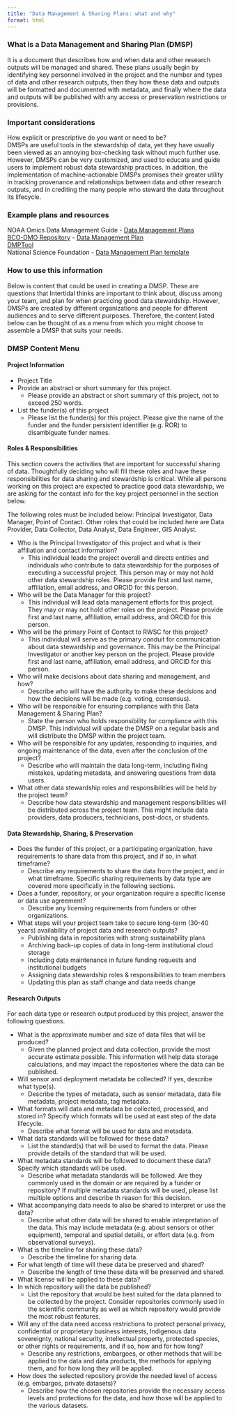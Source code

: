 ```yaml
---
title: "Data Management & Sharing Plans: what and why"
format: html
---
```


### What is a Data Management and Sharing Plan (DMSP)
It is a document that describes how and when data and other research outputs will be managed and shared. These plans usually begin by identifying key personnel involved in the project and the number and types of data and other research outputs, then they how these data and outputs will be formatted and documented with metadata, and finally where the data and outputs will be published with any access or preservation restrictions or provisions.  

### Important considerations
How explicit or prescriptive do you want or need to be?   
DMSPs are useful tools in the stewardship of data, yet they have usually been viewed as an annoying box-checking task without much further use.  However, DMSPs can be very customized, and used to educate and guide users to implement robust data stewardship practices. In addition, the implementation of machine-actionable DMSPs promises their greater utility in tracking provenance and relationships between data and other research outputs, and in crediting the many people who steward the data throughout its lifecycle.  

### Example plans and resources
NOAA Omics Data Management Guide - [Data Management Plans](https://noaa-omics-dmg.readthedocs.io/en/latest/dmp-template.html)  
[BCO-DMO Repository](https://www.bco-dmo.org/) - [Data Management Plan](https://guide.bco-dmo.org/prepare/data_management_plan)  
[DMPTool](https://dmptool.org)  
National Science Foundation - [Data Management Plan template](https://www.nsf.gov/bfa/dias/policy/dmpdocs/dmr_template.pdf)

### How to use this information
Below is content that could be used in creating a DMSP.  These are questions that Intertidal thinks are important to think about, discuss among your team, and plan for when practicing good data stewardship.  However, DMSPs are created by different organizations and people for different audiences and to serve different purposes.  Therefore, the content listed below can be thought of as a menu from which you might choose to assemble a DMSP that suits your needs.  

### DMSP Content Menu

#### Project Information 

* Project Title
* Provide an abstract or short summary for this project.
  + Please provide an abstract or short summary of this project, not to exceed 250 words.  

* List the funder(s) of this project
  + Please list the funder(s) for this project.  Please give the name of the funder and the funder persistent identifier (e.g. ROR) to disambiguate funder names.  

#### Roles & Responsibilities

This section covers the activities that are important for successful sharing of data.  Thoughtfully deciding who will fill these roles and have these responsibilities for data sharing and stewardship is critical.  While all persons working on this project are expected to practice good data stewardship, we are asking for the contact info for the key project personnel in the section below.  

The following roles must be included below: Principal Investigator, Data Manager, Point of Contact.   Other roles that could be included here are Data Provider, Data Collector, Data Analyst, Data Engineer, GIS Analyst.  

* Who is the Principal Investigator of this project and what is their affiliation and contact information? 
  + This individual leads the project overall and directs entities and individuals who contribute to data stewardship for the purposes of executing a successful project.  This person may or may not hold other data stewardship roles.  Please provide first and last name, affiliation, email address, and ORCID for this person.  
  
* Who will be the Data Manager for this project? 
  + This individual will lead data management efforts for this project.  They may or may not hold other roles on the project. Please provide first and last name, affiliation, email address, and ORCID for this person.  
  
* Who will be the primary Point of Contact to RWSC for this project?
  + This individual will serve as the primary conduit for communication about data stewardship and governance.  This may be the Principal Investigator or another key person on the project.  Please provide first and last name, affiliation, email address, and ORCID for this person.  
      
* Who will make decisions about data sharing and management, and how?
  + Describe who will have the authority to make these decisions and how the decisions will be made (e.g. voting, consensus).
      
* Who will be responsible for ensuring compliance with this Data Management & Sharing Plan?
  + State the person who holds responsibility for compliance with this DMSP.  This individual will update the DMSP on a regular basis and will distribute the DMSP within the project team.  
      
* Who will be responsible for any updates, responding to inquiries, and ongoing maintenance of the data, even after the conclusion of the project?
  + Describe who will maintain the data long-term, including fixing mistakes, updating metadata, and answering questions from data users.  
      
* What other data stewardship roles and responsibilities will be held by the project team?
  + Describe how data stewardship and management responsibilities will be distributed across the project team. This might include data providers, data producers, technicians,  post-docs, or students.
    
#### Data Stewardship, Sharing, & Preservation
  
* Does the funder of this project, or a participating organization, have requirements to share data from this project, and if so, in what timeframe? 
  + Describe any requirements to share the data from the project, and in what timeframe.  Specific sharing requirements by data type are covered more specifically in the following sections.  
  
* Does a funder, repository, or your organization require a specific license or data use agreement?
  + Describe any licensing requirements from funders or other organizations.  
  
* What steps will your project team take to secure long-term (30-40 years) availability of project data and research outputs? 
  + Publishing data in repositories with strong sustainability plans 
  + Archiving back-up copies of data in long-term institutional cloud storage
  + Including data maintenance in future funding requests and institutional budgets
  + Assigning data stewardship roles & responsibilities to team members
  + Updating this plan as staff change and data needs change
  
#### Research Outputs 

For each data type or research output produced by this project, answer the following questions. 

* What is the approximate number and size of data files that will be produced?
  + Given the planned project and data collection, provide the most accurate estimate possible.  This information will help data storage calculations, and may impact the repositories where the data can be published.
* Will sensor and deployment metadata be collected?  If yes, describe what type(s).  
  + Describe the types of metadata, such as sensor metadata, data file metadata, project metadata, tag metadata. 
* What formats will data and metadata be collected, processed, and stored in?  Specify which formats will be used at east step of the data lifecycle.
  + Describe what format will be used for data and metadata. 
* What data standards will be followed for these data?
  + List the standard(s) that will be used to format the data. Please provide details of the standard that will be used.
* What metadata standards will be followed to document these data?  Specify which standards will be used.
  + Describe what metadata standards will be followed.  Are they commonly used in the domain or are required by a funder or repository?  If multiple metadata standards will be used, please list multiple options and describe th reason for this decision.  
* What accompanying data needs to also be shared to interpret or use the data?
  + Describe what other data will be shared to enable interpretation of the data.  This may include metadata (e.g. about sensors or other equipment), temporal and spatial details, or effort data (e.g. from observational surveys). 
* What is the timeline for sharing these data?
  + Describe the timeline for sharing data.    
* For what length of time will these data be preserved and shared?
  + Describe the length of time these data will be preserved and shared. 
* What license will be applied to these data? 
* In which repository will the data be published?
  + List the repository that would be best suited for the data planned to be collected by the project.  Consider repositories commonly used in the scientific community as well as which repository would provide the most robust features.   
* Will any of the data need access restrictions to protect personal privacy, confidential or proprietary business interests, Indigenous data sovereignty, national security, intellectual property, protected species, or other rights or requirements, and if so, how and for how long?
  + Describe any restrictions, embargoes, or other methods that will be applied to the data and data products, the methods for applying them, and for how long they will be applied.  
* How does the selected repository provide the needed level of access (e.g. embargos, private datasets)?
  + Describe how the chosen repositories provide the necessary access levels and protections for the data, and how those will be applied to the various datasets.  
  









